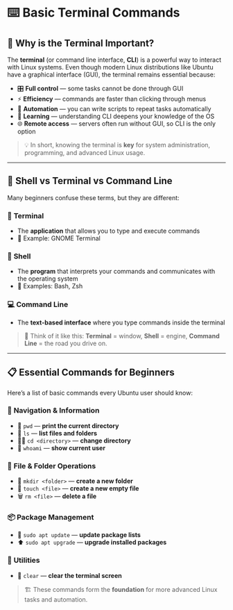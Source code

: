 # ⌨️ Basic Terminal Commands

## 🚀 Why is the Terminal Important?

The **terminal** (or command line interface, **CLI**) is a powerful way to interact with Linux systems. Even though modern Linux distributions like Ubuntu have a graphical interface (GUI), the terminal remains essential because:

- 🎛️ **Full control** — some tasks cannot be done through GUI
- ⚡ **Efficiency** — commands are faster than clicking through menus
- 🤖 **Automation** — you can write scripts to repeat tasks automatically
- 🧠 **Learning** — understanding CLI deepens your knowledge of the OS
- 🌐 **Remote access** — servers often run without GUI, so CLI is the only option

> 💡 In short, knowing the terminal is **key** for system administration, programming, and advanced Linux usage.

---

## 🧩 Shell vs Terminal vs Command Line

Many beginners confuse these terms, but they are different:

### 📱 **Terminal**

- The **application** that allows you to type and execute commands
- 📝 Example: GNOME Terminal

### 🐚 **Shell**

- The **program** that interprets your commands and communicates with the operating system
- 📝 Examples: Bash, Zsh

### 💻 **Command Line**

- The **text-based interface** where you type commands inside the terminal

> 🚗 Think of it like this: **Terminal** = window, **Shell** = engine, **Command Line** = the road you drive on.

---

## 📋 Essential Commands for Beginners

Here’s a list of basic commands every Ubuntu user should know:

### 📍 **Navigation & Information**

- 📂 `pwd` — **print the current directory**
- 📄 `ls` — **list files and folders**
- 🚶‍♂️ `cd <directory>` — **change directory**
- 👤 `whoami` — **show current user**

### 📁 **File & Folder Operations**

- 📁 `mkdir <folder>` — **create a new folder**
- 📝 `touch <file>` — **create a new empty file**
- 🗑️ `rm <file>` — **delete a file**

### 📦 **Package Management**

- 🔄 `sudo apt update` — **update package lists**
- ⬆️ `sudo apt upgrade` — **upgrade installed packages**

### 🧹 **Utilities**

- 🧽 `clear` — **clear the terminal screen**

> 🏗️ These commands form the **foundation** for more advanced Linux tasks and automation.
